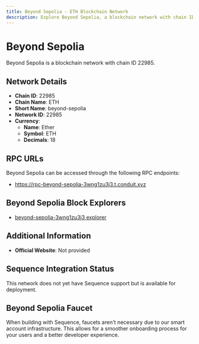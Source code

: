 ```yaml
--- 
title: Beyond Sepolia - ETH Blockchain Network
description: Explore Beyond Sepolia, a blockchain network with chain ID 22985. Learn about its native currency, Ether, and how to interact with the network.
---
```


# Beyond Sepolia

Beyond Sepolia is a blockchain network with chain ID 22985.

## Network Details

- **Chain ID**: 22985
- **Chain Name**: ETH
- **Short Name**: beyond-sepolia
- **Network ID**: 22985
- **Currency**: 
  - **Name**: Ether
  - **Symbol**: ETH
  - **Decimals**: 18

## RPC URLs

Beyond Sepolia can be accessed through the following RPC endpoints:

- https://rpc-beyond-sepolia-3wng1zu3j3.t.conduit.xyz

## Beyond Sepolia Block Explorers

- [beyond-sepolia-3wng1zu3j3 explorer](https://explorerl2new-beyond-sepolia-3wng1zu3j3.t.conduit.xyz)

## Additional Information

- **Official Website**: Not provided

## Sequence Integration Status

This network does not yet have Sequence support but is available for deployment.

## Beyond Sepolia Faucet

When building with Sequence, faucets aren't necessary due to our smart account infrastructure. This allows for a smoother onboarding process for your users and a better developer experience.
